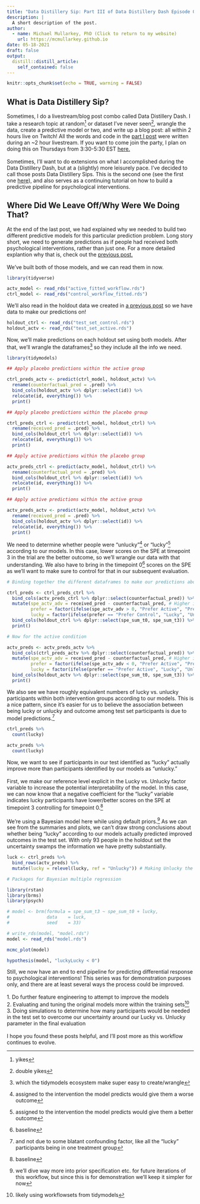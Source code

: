 ```yaml
---
title: "Data Distillery Sip: Part III of Data Distillery Dash Episode 02"
description: |
  A short description of the post.
author:
  - name: Michael Mullarkey, PhD (Click to return to my website)
    url: https://mcmullarkey.github.io
date: 05-18-2021
draft: false
output:
  distill::distill_article:
    self_contained: false
---
```



```r
knitr::opts_chunk$set(echo = TRUE, warning = FALSE)
```

## What is Data Distillery Sip?

Sometimes, I do a livestream/blog post combo called Data Distillery Dash. I take a research topic at random^[yikes] or dataset I've never seen^[double yikes], wrangle the data, create a predictive model or two, and write up a blog post: all within 2 hours live on Twitch! All the words and code in the [part I post](https://mcmullarkey.github.io/mcm-blog/posts/2021-05-13-data-distillery-dash-episode-02/){target="_blank"} were written during an ~2 hour livestream. If you want to come join the party, I plan on doing this on Thursdays from 3:30-5:30 EST [here.](https://www.twitch.tv/mcmullarkey){target="_blank"} <br>
<br>
Sometimes, I'll want to do extensions on what I accomplished during the Data Distillery Dash, but at a (slightly) more leisurely pace. I've decided to call those posts Data Distillery Sips. This is the second one (see the first one [here](https://mcmullarkey.github.io/mcm-blog/posts/2021-05-17-data-distillery-sip-a-part-ii-of-data-distillery-dash-episode-02/){target="_blank"}), and also serves as a continuing tutorial on how to build a predictive pipeline for psychological interventions.

## Where Did We Leave Off/Why Were We Doing That?

At the end of the last post, we had explained why we needed to build two different predictive models for this particular prediction problem. Long story short, we need to generate predictions as if people had received both psychological interventions, rather than just one. For a more detailed explantion why that is, check out the [previous post.](https://mcmullarkey.github.io/mcm-blog/posts/2021-05-17-data-distillery-sip-a-part-ii-of-data-distillery-dash-episode-02/){target="_blank"} <br>
<br>
We've built both of those models, and we can read them in now.

```r

library(tidyverse)

actv_model <- read_rds("active_fitted_workflow.rds")
ctrl_model <- read_rds("control_workflow_fitted.rds")

```

We'll also read in the holdout data we created in [a previous post](https://mcmullarkey.github.io/mcm-blog/posts/2021-05-13-data-distillery-dash-episode-02/){target="_blank"} so we have data to make our predictions on!

```r

holdout_ctrl <- read_rds("test_set_control.rds")
holdout_actv <- read_rds("test_set_active.rds")

```

Now, we'll make predictions on each holdout set using both models. After that, we'll wrangle the dataframes^[which the tidymodels ecosystem make super easy to create/wrangle] so they include all the info we need.

```r
library(tidymodels)

## Apply placebo predictions within the active group

ctrl_preds_actv <- predict(ctrl_model, holdout_actv) %>% 
  rename(counterfactual_pred = .pred) %>% 
  bind_cols(holdout_actv %>% dplyr::select(id)) %>% 
  relocate(id, everything()) %>% 
  print()

## Apply placebo predictions within the placebo group

ctrl_preds_ctrl <- predict(ctrl_model, holdout_ctrl) %>% 
  rename(received_pred = .pred) %>% 
  bind_cols(holdout_ctrl %>% dplyr::select(id)) %>% 
  relocate(id, everything()) %>% 
  print()

## Apply active predictions within the placebo group

actv_preds_ctrl <- predict(actv_model, holdout_ctrl) %>% 
  rename(counterfactual_pred = .pred) %>% 
  bind_cols(holdout_ctrl %>% dplyr::select(id)) %>% 
  relocate(id, everything()) %>% 
  print()

## Apply active predictions within the active group

actv_preds_actv <- predict(actv_model, holdout_actv) %>% 
  rename(received_pred = .pred) %>% 
  bind_cols(holdout_actv %>% dplyr::select(id)) %>% 
  relocate(id, everything()) %>% 
  print()

```

We need to determine whether people were "unlucky"^[assigned to the intervention the model predicts would give them a worse outcome] or "lucky"^[assigned to the intervention the model predicts would give them a better outcome] according to our models. In this case, lower scores on the SPE at timepoint 3 in the trial are the better outcome, so we'll wrangle our data with that understanding. We also have to bring in the timepoint 0^[baseline] scores on the SPE as we'll want to make sure to control for that in our subsequent evaluation.

```r

# Binding together the different dataframes to make our predictions about preferred intervention

ctrl_preds <- ctrl_preds_ctrl %>% 
  bind_cols(actv_preds_ctrl %>% dplyr::select(counterfactual_pred)) %>% 
  mutate(spe_actv_adv = received_pred - counterfactual_pred, # Higher is worse, lower is better
         prefer = factor(ifelse(spe_actv_adv > 0, "Prefer Active", "Prefer Control")),
         lucky = factor(ifelse(prefer == "Prefer Control", "Lucky", "Unlucky"))) %>% 
  bind_cols(holdout_ctrl %>% dplyr::select(spe_sum_t0, spe_sum_t3)) %>% 
  print()

# Now for the active condition

actv_preds <- actv_preds_actv %>% 
  bind_cols(ctrl_preds_actv %>% dplyr::select(counterfactual_pred)) %>% 
  mutate(spe_actv_adv = received_pred - counterfactual_pred, # Higher is worse, lower is better
         prefer = factor(ifelse(spe_actv_adv < 0, "Prefer Active", "Prefer Control")),
         lucky = factor(ifelse(prefer == "Prefer Active", "Lucky", "Unlucky"))) %>% 
  bind_cols(holdout_actv %>% dplyr::select(spe_sum_t0, spe_sum_t3)) %>% 
  print()


```

We also see we have roughly equivalent numbers of lucky vs. unlucky participants within both intervention groups according to our models. This is a nice pattern, since it's easier for us to believe the association between being lucky or unlucky and outcome among test set participants is due to model predictions.^[and not due to some blatant confounding factor, like all the "lucky" participants being in one treatment group]

```r

ctrl_preds %>% 
  count(lucky) 

actv_preds %>% 
  count(lucky) 

```


Now, we want to see if participants in our test identified as "lucky" actually improve more than participants identified by our models as "unlucky." <br>
<br>
First, we make our reference level explicit in the Lucky vs. Unlucky factor variable to increase the potential interpretability of the model. In this case, we can now know that a negative coefficient for the "lucky" variable indicates lucky participants have lower/better scores on the SPE at timepoint 3 controlling for timepoint 0.^[baseline] <br>
<br>
We're using a Bayesian model here while using default priors.^[we'll dive way more into prior specification etc. for future iterations of this workflow, but since this is for demonstration we'll keep it simpler for now] As we can see from the summaries and plots, we can't draw strong conclusions about whether being "lucky" according to our models actually predicted improved outcomes in the test set. With only 93 people in the holdout set the uncertainty swamps the information we have pretty substantially.

```r

luck <- ctrl_preds %>% 
  bind_rows(actv_preds) %>% 
  mutate(lucky = relevel(lucky, ref = "Unlucky")) # Making Unlucky the explicit reference level

# Packages for Bayesian multiple regression

library(rstan) 
library(brms)
library(psych)

# model <- brm(formula = spe_sum_t3 ~ spe_sum_t0 + lucky, 
#              data    = luck,
#              seed    = 33)

# write_rds(model, "model.rds")
model <- read_rds("model.rds")

```

```r

mcmc_plot(model)

hypothesis(model, "luckyLucky < 0")
```

Still, we now have an end to end pipeline for predicting differential response to psychological interventions! This series was for demonstration purposes only, and there are at least several ways the process could be improved. <br>
<br>
1. Do further feature engineering to attempt to improve the models <br>
2. Evaluating and tuning the original models more within the training sets^[likely using workflowsets from tidymodels] <br>
3. Doing simulations to determine how many participants would be needed in the test set to overcome our uncertainty around our Lucky vs. Unlucky parameter in the final evaluation <br>
<br>
I hope you found these posts helpful, and I'll post more as this workflow continues to evolve.


















